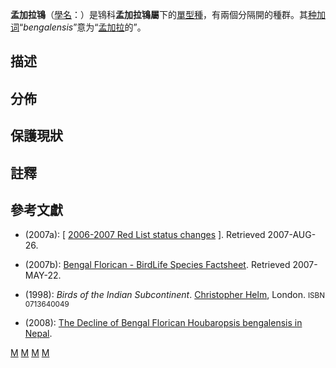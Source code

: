 {{Speciesbox
| taxon = Houbaropsis bengalensis
| image = Bengal Florican (Houbaropsis bengalensis bengalensis).jpg
| image_width = 260px
| image_caption = 雄鳥
| status = CR
| status_system = iucn3.1
| status_ref = <ref name=IUCN>{{IUCN|version=2017.3|assessors= BirdLife International|year=2017|id=22692015|title= Houbaropsis bengalensis |downloaded=2018.7.24}}</ref>
| parent_authority = [[Richard_Bowdler_Sharpe|Sharpe]], 1893
| authority = ([[Johann_Friedrich_Gmelin|Gmelin]], [[1789|1789]])
| synonyms = ''Eupodotis bengalensis''
| <!-- range_map = FloricanMap.PNG
| range_map_width = 220px
| range_map_caption = This map shows only the South Asian subpopulation -->
}}

'''孟加拉鴇'''（[[學名|學名]]：''{{lang|la|Eupodotis bengalensis}}''）是鴇科'''孟加拉鴇屬'''下的[[單型|單型種]]，有兩個分隔開的種群。其[[种加词|种加词]]“''bengalensis ''”意为“[[孟加拉|孟加拉]]的”。

==描述==

==分佈==

==保護現狀==

==註釋==
{{Reflist}}

==參考文獻==
* {{aut|BirdLife International}} (2007a): [ [https://web.archive.org/web/20080914020126/http://www.birdlife.org/action/science/species/global_species_programme/whats_new.html 2006-2007 Red List status changes] ]. Retrieved 2007-AUG-26.
* {{aut|BirdLife International}} (2007b): [http://www.birdlife.org/datazone/search/species_search.html?action=SpcHTMDetails.asp&sid=2782&m=0 Bengal Florican - BirdLife Species Factsheet]{{Wayback|url=http://www.birdlife.org/datazone/search/species_search.html?action=SpcHTMDetails.asp&sid=2782&m=0 |date=20090104081531 }}. Retrieved 2007-MAY-22.
* {{aut|Grimmett, Richard; Inskipp, Carol & Inskipp, Tim}} (1998): ''Birds of the Indian Subcontinent''. [[Helm_Identification_Guides|Christopher Helm]], London. <small>ISBN 0713640049</small>
* {{aut|Forestry Nepal}} (2008): [https://web.archive.org/web/20080830083249/http://www.forestrynepal.org/article/laxman-prasad-poudyal/2869 The Decline of Bengal Florican Houbaropsis bengalensis in Nepal]. 
{{Taxonbar|from=Q809610}}

[[Category:印度鸟类|M]]
[[Category:鴇科|M]]
[[Category:孟加拉鸨属|M]]
[[Category:1789年描述的鸟类|M]]